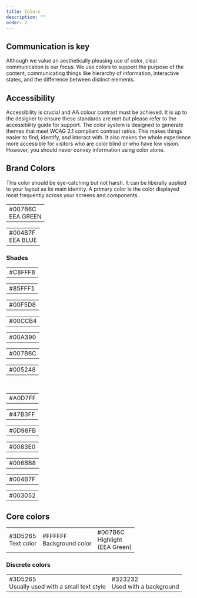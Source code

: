 ```yaml
---
title: Colors
description: ""
order: 2
---
```



## Communication is key

Although we value an aesthetically pleasing use of color, clear communication is our focus. We use colors to support the purpose of the content, communicating things like hierarchy of information, interactive states, and the difference between distinct elements.

## Accessibility

Accessibility is crucial and AA colour contrast must be achieved. It is up to the designer to ensure these standards are met but please refer to the accessibility guide for support. The color system is designed to generate themes that meet WCAG 2.1 compliant contrast ratios. This makes things easier to find, identify, and interact with. It also makes the whole experience more accessible for visitors who are color blind or who have low vision. However, you should never convey information using color alone.


## Brand Colors 

This color should be eye-catching but not harsh. It can be liberally applied to your layout as its main identity. A primary color is the color displayed most frequently across your screens and components.

<div style={{width:'100%',float:'left'}}>
    <table style={{float:'left'}}>
        <tbody>
            <tr>
                <td style={{backgroundColor:'#007B6C'}} className="large-color-box-td">
                    <div style={{color:'white'}} className="large-color-box">#007B6C<br/>EEA GREEN</div>
                </td>            
            </tr>
        </tbody>
    </table>
    <table style={{float:'left'}}>
        <tbody>
            <tr>
                <td style={{backgroundColor:'#004B7F'}} className="large-color-box-td">
                    <div style={{color:'white'}} className="large-color-box">#004B7F<br/>EEA BLUE</div>
                </td>            
            </tr>
        </tbody>
    </table>

</div>
<div style={{width:'100%',float:'left'}}>
    <h3>Shades</h3>    
    <table style={{float:'left'}}>
        <tbody>
            <tr>
            <td style={{backgroundColor:'#C8FFF8'}} className="small-color-box-td-70">
                    <div style={{color:'#3D5265'}} className="small-color-box-70">#C8FFF8</div>
                </td>            
            </tr>
        </tbody>
    </table>
   <table style={{float:'left'}}>
        <tbody>
            <tr>
            <td style={{backgroundColor:'#85FFF1'}} className="small-color-box-td-70">
                    <div style={{color:'#3D5265'}} className="small-color-box-70">#85FFF1</div>
                </td>            
            </tr>
        </tbody>
    </table>
   <table style={{float:'left'}}>
        <tbody>
            <tr>
            <td style={{backgroundColor:'#00F5D8'}} className="small-color-box-td-70">
                    <div style={{color:'#3D5265'}} className="small-color-box-70">#00F5D8</div>
                </td>            
            </tr>
        </tbody>
    </table>  
     <table style={{float:'left'}}>
        <tbody>
            <tr>
            <td style={{backgroundColor:'#00CCB4'}} className="small-color-box-td-70">
                    <div style={{color:'#3D5265'}} className="small-color-box-70">#00CCB4</div>
                </td>            
            </tr>
        </tbody>
    </table>   
    <table style={{float:'left'}}>
        <tbody>
            <tr>
            <td style={{backgroundColor:'#00A390'}} className="small-color-box-td-70">
                    <div style={{color:'#3D5265'}} className="small-color-box-70">#00A390</div>
                </td>            
            </tr>
        </tbody>
    </table>
       <table style={{float:'left'}}>
        <tbody>
            <tr>
            <td style={{backgroundColor:'#007B6C'}} className="small-color-box-td-70">
                    <div style={{color:'white'}} className="small-color-box-70">#007B6C</div>
                </td>            
            </tr>
        </tbody>
    </table>  
     <table style={{float:'left'}}>
        <tbody>
            <tr>
            <td style={{backgroundColor:'#005248'}} className="small-color-box-td-70">
                    <div style={{color:'white'}} className="small-color-box-70">#005248</div>
                </td>            
            </tr>
        </tbody> </table>
    
</div>

<br />
<div style={{ width: '100%', float: 'left', marginBottom: '40px'}}>
  <table style={{float:'left'}}>
        <tbody>
            <tr>
            <td style={{backgroundColor:'#A0D7FF'}} className="small-color-box-td-70">
                    <div style={{color:'#3D5265'}} className="small-color-box-70">#A0D7FF</div>
                </td>            
            </tr>
        </tbody>
    </table>   
    <table style={{float:'left'}}>
        <tbody>
            <tr>
            <td style={{backgroundColor:'#47B3FF'}} className="small-color-box-td-70">
                    <div style={{color:'#3D5265'}} className="small-color-box-70">#47B3FF</div>
                </td>            
            </tr>
        </tbody>
    </table>
    <table style={{float:'left'}}>
        <tbody>
            <tr>
            <td style={{backgroundColor:'#0D98FB'}} className="small-color-box-td-70">
                    <div style={{color:'white'}} className="small-color-box-70">#0D98FB</div>
                </td>            
            </tr>
        </tbody>
    </table>   
   <table style={{float:'left'}}>
        <tbody>
            <tr>
            <td style={{backgroundColor:'#0083E0'}} className="small-color-box-td-70">
                    <div style={{color:'#3D5265'}} className="small-color-box-70">#0083E0</div>
                </td>            
            </tr>
        </tbody> </table>
    <table style={{float:'left'}}>
        <tbody>
            <tr>
            <td style={{backgroundColor:'#006BB8'}} className="small-color-box-td-70">
                    <div style={{color:'white'}} className="small-color-box-70">#006BB8</div>
                </td>            
            </tr>
        </tbody>
    </table>
       <table style={{float:'left'}}>
        <tbody>
            <tr>
            <td style={{backgroundColor:'#004B7F'}} className="small-color-box-td-70">
                    <div style={{color:'white'}} className="small-color-box-70">#004B7F</div>
                </td>            
            </tr>
        </tbody>
    </table>   
    <table style={{float:'left'}}>
        <tbody>
            <tr>
            <td style={{backgroundColor:'#003052'}} className="small-color-box-td-70">
                    <div style={{color:'white'}} className="small-color-box-70">#003052</div>
                </td>            
            </tr>
        </tbody>
    </table>
</div>

<SupplementaryColors />

## Core colors

<table style={{ width:"100%", float:'left', marginBottom: '20px'}}>
    <tbody>
        <tr>
            <td style={{backgroundColor:'#3D5265'}} className="large-color-box-td">
                <div style={{color:'white'}} className="large-color-box">#3D5265<br/>Text color</div>
            </td>   
                <td style={{backgroundColor:'#FFFFFF'}} className="large-color-box-td">
                <div style={{color:'#3D5265'}} className="large-color-box">#FFFFFF<br/>Background color</div>
            </td>    
            <td style={{backgroundColor:'#007B6C'}} className="large-color-box-td">
                <div style={{color:'white'}} className="large-color-box">#007B6C<br/>Highlight<br/>(EEA Green)</div>
            </td>     
        </tr>
    </tbody>
</table> 

<LinkColors />

### Discrete colors

<table style={{ width:"100%", float:'left', marginBottom: '20px'}}>
    <tbody>
        <tr>
            <td style={{backgroundColor:'#3D5265'}} className="large-color-box-td">
                <div style={{color:'white'}} className="large-color-box">#3D5265<br/>Usually used with a small text style</div>
            </td>   
            <td style={{backgroundColor:'#323232'}} className="large-color-box-td">
                <div style={{color:'white'}} className="large-color-box">#323232<br/>Used with a background</div>
            </td>     
        </tr>
    </tbody>
</table> 

<StateColors />

<EEAColorPalette />
